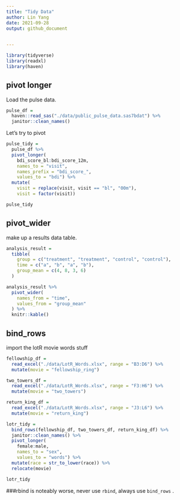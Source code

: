 ```yaml
---
title: "Tidy Data"
author: Lin Yang
date: 2021-09-28
output: github_document
 

---
```


```r
library(tidyverse)
library(readxl)
library(haven)
```

## pivot longer

Load the pulse data.

```r
pulse_df = 
  haven::read_sas("./data/public_pulse_data.sas7bdat") %>%
  janitor::clean_names()
```

Let's try to pivot

```r
pulse_tidy = 
  pulse_df %>% 
  pivot_longer(
    bdi_score_bl:bdi_score_12m,
    names_to = "visit",
    names_prefix = "bdi_score_",
    values_to = "bdi") %>% 
  mutate(
    visit = replace(visit, visit == "bl", "00m"),
    visit = factor(visit)) 

pulse_tidy

```

## pivot_wider

make up a results data table.

```r
analysis_result = 
  tibble(
    group = c("treatment", "treatment", "control", "control"),
    time = c("a", "b", "a", "b"),
    group_mean = c(4, 8, 3, 6)
  )

analysis_result %>% 
  pivot_wider(
    names_from = "time", 
    values_from = "group_mean"
  ) %>% 
  knitr::kable()

```


## bind_rows

import the lotR movie words stuff

```r
fellowship_df = 
  read_excel("./data/LotR_Words.xlsx", range = "B3:D6") %>%
  mutate(movie = "fellowship_ring")

two_towers_df = 
  read_excel("./data/LotR_Words.xlsx", range = "F3:H6") %>%
  mutate(movie = "two_towers")

return_king_df = 
  read_excel("./data/LotR_Words.xlsx", range = "J3:L6") %>%
  mutate(movie = "return_king")
```

```r
lotr_tidy = 
  bind_rows(fellowship_df, two_towers_df, return_king_df) %>%
  janitor::clean_names() %>%
  pivot_longer(
    female:male,
    names_to = "sex", 
    values_to = "words") %>%
  mutate(race = str_to_lower(race)) %>% 
  relocate(movie)

lotr_tidy

```
###rbind is noteably worse, never use `rbind`, always use `bind_rows` .
